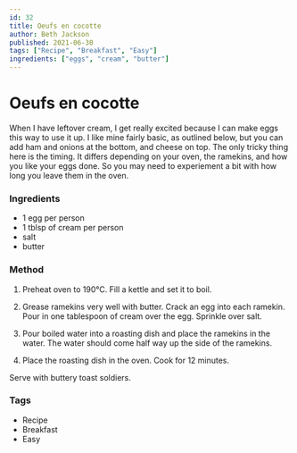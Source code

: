 ```yaml
---
id: 32
title: Oeufs en cocotte
author: Beth Jackson
published: 2021-06-30
tags: ["Recipe", "Breakfast", "Easy"]
ingredients: ["eggs", "cream", "butter"]
---
```


# Oeufs en cocotte

When I have leftover cream, I get really excited because I can make eggs this way to use it up. I like mine fairly basic, as outlined below, but you can add ham and onions at the bottom, and cheese on top. The only tricky thing here is the timing. It differs depending on your oven, the ramekins, and how you like your eggs done. So you may need to experiement a bit with how long you leave them in the oven.

### Ingredients

- 1 egg per person
- 1 tblsp of cream per person
- salt
- butter

### Method

1. Preheat oven to 190°C. Fill a kettle and set it to boil.

2. Grease ramekins very well with butter. Crack an egg into each ramekin. Pour in one tablespoon of cream over the egg. Sprinkle over salt.

3. Pour boiled water into a roasting dish and place the ramekins in the water. The water should come half way up the side of the ramekins.

4. Place the roasting dish in the oven. Cook for 12 minutes.

<Timer inputHours={0} inputMinutes={12} inputSeconds={0} />

Serve with buttery toast soldiers.

### Tags

- Recipe
- Breakfast
- Easy
